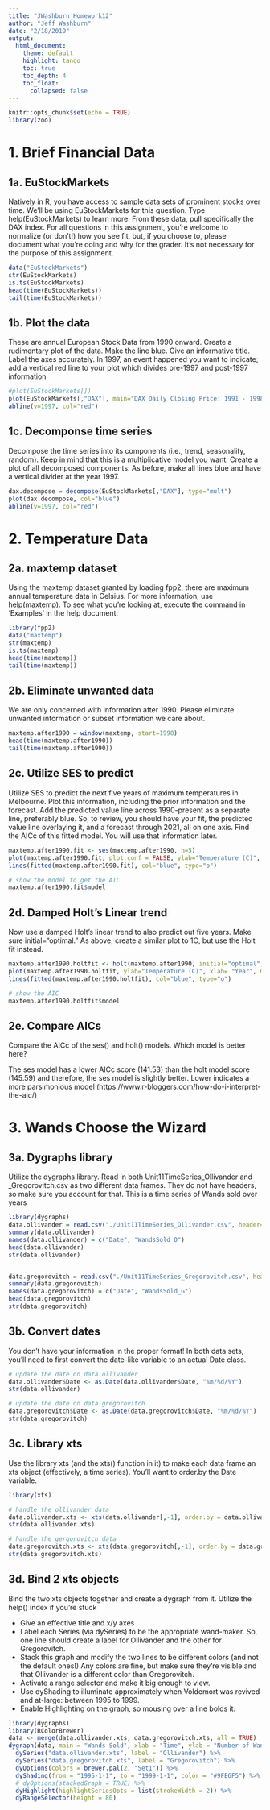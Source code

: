 ```yaml
---
title: "JWashburn_Homework12"
author: "Jeff Washburn"
date: "2/18/2019"
output: 
  html_document:
    theme: default
    highlight: tango
    toc: true
    toc_depth: 4
    toc_float:
      collapsed: false
---
```


```r
knitr::opts_chunk$set(echo = TRUE)
library(zoo)
```

# 1. Brief Financial Data

## 1a. EuStockMarkets
Natively in R, you have access to sample data sets of prominent stocks over time.  We’ll be using EuStockMarkets for this question.  Type help(EuStockMarkets) to learn more.  From these data, pull specifically the DAX index.  For all questions in this assignment, you’re welcome to normalize (or don’t!) how you see fit, but, if you choose to, please document what you’re doing and why for the grader.  It’s not necessary for the purpose of this assignment.

```r
data("EuStockMarkets")
str(EuStockMarkets)
is.ts(EuStockMarkets)
head(time(EuStockMarkets))
tail(time(EuStockMarkets))
```

## 1b. Plot the data
These are annual European Stock Data from 1990 onward.  Create a rudimentary plot of the data.  Make the line blue.  Give an informative title.  Label the axes accurately.  In 1997, an event happened you want to indicate; add a vertical red line to your plot which divides pre-1997 and post-1997 information

```r
#plot(EuStockMarkets[])
plot(EuStockMarkets[,"DAX"], main="DAX Daily Closing Price: 1991 - 1998", xlab="Year", ylab="Thousands", col="blue")
abline(v=1997, col="red")
```

## 1c. Decomponse time series
Decompose the time series into its components (i.e., trend, seasonality, random).  Keep in mind that this is a multiplicative model you want.  Create a plot of all decomposed components.  As before, make all lines blue and have a vertical divider at the year 1997.

```r
dax.decompose = decompose(EuStockMarkets[,"DAX"], type="mult")
plot(dax.decompose, col="blue")
abline(v=1997, col="red")
```

# 2. Temperature Data

## 2a. maxtemp dataset
Using the maxtemp dataset granted by loading fpp2, there are maximum annual temperature data in Celsius.  For more information, use help(maxtemp).  To see what you’re looking at, execute the command in ‘Examples’ in the help document.

```r
library(fpp2)
data("maxtemp")
str(maxtemp)
is.ts(maxtemp)
head(time(maxtemp))
tail(time(maxtemp))
```

## 2b. Eliminate unwanted data
We are only concerned with information after 1990.  Please eliminate unwanted information or subset information we care about.
```r
maxtemp.after1990 = window(maxtemp, start=1990)
head(time(maxtemp.after1990))
tail(time(maxtemp.after1990))
```

## 2c. Utilize SES to predict
Utilize SES to predict the next five years of maximum temperatures in Melbourne.  Plot this information, including the prior information and the forecast.  Add the predicted value line across 1990-present as a separate line, preferably blue.  So, to review, you should have your fit, the predicted value line overlaying it, and a forecast through 2021, all on one axis. Find the AICc of this fitted model.  You will use that information later.

```r
maxtemp.after1990.fit <- ses(maxtemp.after1990, h=5)
plot(maxtemp.after1990.fit, plot.conf = FALSE, ylab="Temperature (C)", xlab="Year", main="Forecast and Prediction (SES) of Max temps (C) in Melbourne", fcol="blue", type="o")
lines(fitted(maxtemp.after1990.fit), col="blue", type="o")

# show the model to get the AIC
maxtemp.after1990.fit$model
```

## 2d. Damped Holt's Linear trend
Now use a damped Holt’s linear trend to also predict out five years.  Make sure initial=“optimal.”  As above, create a similar plot to 1C, but use the Holt fit instead.

```r
maxtemp.after1990.holtfit <- holt(maxtemp.after1990, initial="optimal", h=5, damped=TRUE)
plot(maxtemp.after1990.holtfit, ylab="Temperature (C)", xlab= "Year", main="Forecast and Prediction (Holt) of Max temps (C) in Melbourne")
lines(fitted(maxtemp.after1990.holtfit), col="blue", type="o")

# show the AIC
maxtemp.after1990.holtfit$model
```

## 2e. Compare AICs
Compare the AICc of the ses() and holt() models.  Which model is better here?

The ses model has a lower AICc score (141.53) than the holt model score (145.59) and therefore, the ses model is slightly better.  Lower indicates a more parsimonious model (https://www.r-bloggers.com/how-do-i-interpret-the-aic/)

# 3. Wands Choose the Wizard

## 3a. Dygraphs library
Utilize the dygraphs library.  Read in both Unit11TimeSeries_Ollivander and _Gregorovitch.csv as two different data frames.  They do not have headers, so make sure you account for that.  This is a time series of Wands sold over years

```r
library(dygraphs)
data.ollivander = read.csv("./Unit11TimeSeries_Ollivander.csv", header=FALSE)
summary(data.ollivander)
names(data.ollivander) = c("Date", "WandsSold_O")
head(data.ollivander)
str(data.ollivander)


data.gregorovitch = read.csv("./Unit11TimeSeries_Gregorovitch.csv", header=FALSE)
summary(data.gregorovitch)
names(data.gregorovitch) = c("Date", "WandsSold_G")
head(data.gregorovitch)
str(data.gregorovitch)
```

## 3b. Convert dates
You don’t have your information in the proper format!  In both data sets, you’ll need to first convert the date-like variable to an actual Date class.

```r
# update the date on data.ollivander
data.ollivander$Date <- as.Date(data.ollivander$Date, "%m/%d/%Y")
str(data.ollivander)

# update the date on data.gregorovitch
data.gregorovitch$Date <- as.Date(data.gregorovitch$Date, "%m/%d/%Y")
str(data.gregorovitch)
```

## 3c. Library xts
Use the library xts (and the xts() function in it) to make each data frame an xts object (effectively, a time series).  You’ll want to order.by the Date variable.

```r
library(xts)

# handle the ollivander data
data.ollivander.xts <- xts(data.ollivander[,-1], order.by = data.ollivander$Date)
str(data.ollivander.xts)

# handle the gergorovitch data
data.gregorovitch.xts <- xts(data.gregorovitch[,-1], order.by = data.gregorovitch$Date)
str(data.gregorovitch.xts)
```


## 3d. Bind 2 xts objects
Bind the two xts objects together and create a dygraph from it.  Utilize the help() index if you’re stuck

+ Give an effective title and x/y axes
+ Label each Series (via dySeries) to be the appropriate wand-maker.  So, one line should create a label for Ollivander and the other for Gregorovitch.
+ Stack this graph and modify the two lines to be different colors (and not the default ones!)  Any colors are fine, but make sure they’re visible and that Ollivander is a different color than Gregorovitch.
+ Activate a range selector and make it big enough to view.
+ Use dyShading to illuminate approximately when Voldemort was revived and at-large: between 1995 to 1999.
+ Enable Highlighting on the graph, so mousing over a line bolds it.

```r
library(dygraphs)
library(RColorBrewer)
data <- merge(data.ollivander.xts, data.gregorovitch.xts, all = TRUE)
dygraph(data, main = "Wands Sold", xlab = "Time", ylab = "Number of Wands") %>% 
  dySeries("data.ollivander.xts", label = "Ollivander") %>%
  dySeries("data.gregorovitch.xts", label = "Gregorovitch") %>%
  dyOptions(colors = brewer.pal(2, "Set1")) %>%
  dyShading(from = "1995-1-1", to = "1999-1-1", color = "#9FE6F5") %>%
  # dyOptions(stackedGraph = TRUE) %>%
  dyHighlight(highlightSeriesOpts = list(strokeWidth = 2)) %>%
  dyRangeSelector(height = 80)
```

